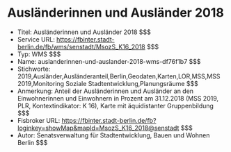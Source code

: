 # Ausländerinnen und Ausländer 2018
- Titel: Ausländerinnen und Ausländer 2018 $$$
- Service URL: https://fbinter.stadt-berlin.de/fb/wms/senstadt/MsozS_K16_2018 $$$
- Typ: WMS $$$
- Name: auslanderinnen-und-auslander-2018-wms-df76f1b7 $$$
- Stichworte: 2019,Ausländer,Ausländeranteil,Berlin,Geodaten,Karten,LOR,MSS,MSS 2019,Monitoring Soziale Stadtentwicklung,Planungsräume $$$
- Anmerkung: Anteil der Ausländerinnen und Ausländer an den Einwohnerinnen und Einwohnern in Prozent am 31.12.2018 (MSS 2019, PLR, Kontextindikator: K 16), Karte mit äquidistanter Gruppenbildung $$$
- Fisbroker URL: https://fbinter.stadt-berlin.de/fb?loginkey=showMap&mapId=MsozS_K16_2018@senstadt $$$
- Autor: Senatsverwaltung für Stadtentwicklung, Bauen und Wohnen Berlin $$$
